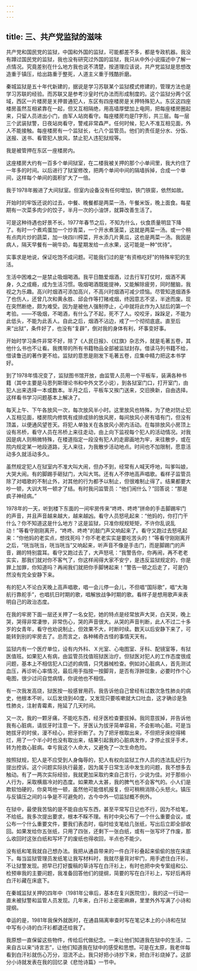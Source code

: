 ```yaml
---
---
---
```

title: 三、共产党监狱的滋味
---




共产党和国民党的监狱，中国和外国的监狱，可能都差不多，都是专政机器。我没有蹲过国民党的监狱，我也没有研究过外国的监狱，我只从中外小说描述中了解一点情况。究竟差别在什么地方我也说不清楚，按道理应该说，共产党监狱是思想改造重于镇压，给出路重于整死，人道主义重于残酷折磨。

秦城监狱是五十年代新建的，据说是学习苏联某个监狱模式修建的，管理方法也是学习苏联的经验。而苏联又是参考沙皇时代办法而形成制度的。这个监狱分两个区域，西区一片楼房是关押普通犯人，东区有四座楼房是关押特殊犯人。东区这四座楼房虽然互相紧靠在一起，但又互相隔绝，用高墙厚壁加上电网，把每座楼房圈起来，只留人员进出小门，由军人站岗看守。每座楼房均是∏字形，共三层。每一层三个武装狱警，日夜站岗看守，警戒非常森严。任何时候，犯人不准互相见面，外人不能接触。每座楼房有一个监狱长，七八个监管员。他们的责任是分水、分饭、送报、送书、看管犯人放风，禁止犯人违犯狱规等。

我是被管押在东区一座楼房内。

这座楼房大约有一百多个单间狱室，在二楼我被关押的那个小单间里，我大约住了一年多的时间。以后进行了狱室修改，把两个单间中间的隔墙拆掉，合成一个单间，这样每个单间的面积扩大了一倍。

我于1978年搬进了大间狱室。但室内设备没有任何增加，铁门铁窗，依然如故。

开始时的牢饭还说的过去，中餐、晚餐都是两菜一汤，午餐米饭，晚上面食。每星期有一次菜多肉少的饺子，半月一次的小油饼，就算改善生活了。

可是这种待遇也好景不长，1977年春节之后，不知为什么，伙食质量明显下降了。有时一个煮鸡蛋加一个炒青菜，一个开水煮菠菜，这就是两菜一汤。或一个稍有点肉片炒的蔬菜，加一块四川榨菜，开水添几片黄瓜，这也是两菜一汤。我因是病人，隔天早餐有一碗牛奶，每星期发给一点水果，这可能是一种“优待”。

实事求是地说，保证吃饱不成问题。可能我们过的是“有资格吃好”的特殊牢犯的生活。

生活中困难之一是禁止吸烟喝酒。我平日酷爱烟酒，过去行军打仗时，烟酒不离身，久之成瘾，成为生活习惯。吸烟喝酒既能提神，又能解除疲劳，同时醒脑，我视之为乐趣。高兴时烟酒可添加高兴，不高兴时烟酒可减少烦恼。尽管知道烟酒多了也伤人，还曾几次和黄永胜、邱会作等打赌戒烟，终因意志不坚，半途而废。现在突然断绝，颇为难受。因为是被他人强制停止，心中就将此作为入狱后的第一个考验。——不吸烟，不喝酒，有什么了不起，死不了人。咬咬牙，跺跺足，不能为此低头，不能为此丢人。自此之后，烟酒不沾边，戒了一个彻彻底底。直至后来“出狱”，条件好了，也没有“复辟”，倒对我的身体有利，坏事变好事。

开始时学习条件非常不好，除了《人民日报》、《红旗》杂志外，就是毛著五卷，其他什么书也不让看。我携带的所有书籍物品全部被监狱封存。借读马列书籍不给，借读鲁迅的著作更不给。监狱的意思是刚发下毛著五卷，应集中精力把这本书学好。

到了1978年情况变了，监狱图书馆开放，由监管人员用一个平板车，装满各种书籍（其中主要是马恩列斯理论书和中外文艺小说），到各狱室门口，打开室门，由犯人出来选择一本或数本。半月之后，平板车又挨门送来，交旧换新，自由选择。这样看书学习问题基本上解决了。

每天上午、下午各放风一次，每次放风半小时。这里放风也特殊，为了绝对防止犯人互相见面，楼房院内修筑有成排成排的放风房，每间放风小房有墙有门，但没有顶盖，以便通风望苍天。将犯人单独关在各放风小房内活动。在每排放风小房顶上设有吊桥，看守人员在吊桥上来往走动，由上向下监视每个犯人的活动情况。对我因是病人则稍微特殊，在楼道指定一段没有犯人的走廊画地为牢，来往散步，或在院内规定某一地段道路，无人来往，为我散步活动地点。时间也不加限制，愿意活动多久就活动多久。

虽然规定犯人在狱室内不准大叫大闹，但办不到，经常有人喊天呼地，叫爹叫娘，大哭大闹。有的脚踢手砸狱门，大叫大骂。还有人不停地高声唱歌。看样子监管员除了对唱歌的不制止外，对其他的行为都予以制止，但很难制止得了。结果都要大吵一顿，大训大骂一顿才了结。有时我问监管员：“他们闹什么？”回答说：“那是疯子神经病。”

1978年的一天，听到楼下东面的一间牢房传来“咚咚、咚咚”拼命的手击脚踢牢门的声音，并且声音越来越大，越来越凶。看守人员怒吼起来：“他妈的，你打门干什么？你不知道这是什么地方？这是监狱，只准你规规矩矩，不许你乱说乱动！”等看守刚刚离开，“咚咚、咚咚”的敲门声又响起来了。看守又跑过去怒吼起来：“你他妈的老实点，想找死吗？你不老老实实是要吃苦头的！”等看守刚刚离开之后，“咣当咣当，咣当咣当”又响起来，听声音不像是手击门，而是脚踢门的声音，踢的特别震耳。看守又跑过去了，大声怒吼：“我警告你，你再闹，再不老老实实，那我们就对你不客气了，你这样闹得大家不安宁，是违反监狱规定的，你是罪上加罪，你知道吗？再闹我们就把你手脚铐起来！”警告一顿之后走了，可是仍然没有完全安静下来。

有的犯人不论白天晚上高声唱歌，唱一会儿停一会儿，不但唱“国际歌”，唱“大海航行靠舵手”，也唱抗日时期的歌，唱解放战争时期的歌。看样子是想用歌声来表明自己的政治态度。

在我的牢房下面一层还关押了一名女犯，她的特点是经常放声大哭，白天哭，晚上哭，哭得非常凄惨，非常伤心，哭的声音很大。从哭的声音判断，此人不过二十多岁的女青年，看守也劝说制止，但效果不大，时断时续。数天以后安静下来了，可能转到别的牢房去了。总而言之，各种稀奇古怪的事情天天有。

监狱内有一个医疗单位，设有内外科、Ｘ光室、心电图室、牙科、配镜室等，有狱医值班。如果犯人有病，由监管员找值班狱医治疗。但狱医对犯人的工作态度很成问题，基本上不相信犯人口述的病情，只凭器械检查。例如对心脏病人，首先测试血压，再诊听心率情况，最后用手指按一按脚背，是否有浮肿现象，必要时作个心电图，很少过问自觉病情，你说他也不相信。

有一次我发高烧，狱医按一般感冒用药，我告诉他自己曾经有过数次急性肺炎的病史，他根本不听。以后发烧到40度，又发现只要咳嗽就大口吐血，这才确诊是急性肺炎，注射青霉素，拖延了几天时间。

又一次，我的一颗牙痛，不能吃东西，经牙医检查要拔掉。我同意拔掉，并告诉他我有心脏病，请拔牙时注意一下。牙医认为拔牙简单容易，不会影响心脏。可是当她拔牙的时侯，漫不经心，把牙折断了。为了把牙根取出来，不但把牙床挖得稀烂，用了一个半小时也没有取出来，结果引起我的心脏病发作，才停止拔牙手术，转为抢救心脏病。幸亏我这个人命大，又避免了一次生命危险。

按照狱规，犯人是不应受到人身侮辱的，犯人有权向监狱工作人员的违法乱纪行为提出控诉。这个问题实际执行最差，因为属于日常生活中发生的问题，我不想多去触动。有了一两次实际经验，我就更加采取约束自己言行，少说为佳。对于那些小人行为，采取横眉冷对的态度。如果欺人太甚，我的脾气也不会客气的。小人们是欺软怕硬的，你臭骂他一顿，虽然他可能借机报复，但可稍稍消除心头怒火。镇压与反镇压之间的斗争是不可避免的，古今中外一切监狱概不例外。

在狱中，最使我苦恼的是不能自由写东西，甚至平常写日记也不行，因为不给笔，不给纸。我多次提出要求，根本不睬不理。有时中央公布了一个什么重要会议，或公布一个什么重要文件，要我们表态时，临时给支笔给几张纸，写出后立即全部收回。如果发给你五张纸，只用了四张，还剩下一张白纸，或有一张写坏了作废，那么收回时这张白纸和写坏了的废纸也得收回，半点也不能少。

没有纸和笔我就自己想办法。我把从通县带来的一件白汗衫叠起来偷偷的放在床底下。每当监狱管理员发纸笔让我写材料时，我就尽量背对牢门，用手遮住白汗衫，不让狱警发现。把早已打好腹稿的草诗写在白汗衫上，有时也把中央专案组和公、检预审我的主要问题，我准备回答他们的提纲，简要的写在白汗衫上，写好后再将白汗衫藏在床底下。

在秦城监狱关押的四年中（1981年公审后，基本在复兴医院住），我的这一行动一直未被狱警和监管人员发现。几年来，白汗衫上密密麻麻，里里外外写满了小诗和提纲。

幸运的是，1981年我保外就医时，在通县隔离审查时写在笔记本上的小诗和在狱中写有小诗的白汗衫都退还给我了。

我原想一直保留这些物件，传给后代做纪念。一来让他们知道我在狱中的生活，二来自古以来“诗言志”，让他们知道我在狱中的感受和思想。可是在太原，我老伴每看到白汗衫就伤心万分，泪流不止。我只好把小诗抄下来，把白汗衫烧掉了。这部分小诗就发表在我的回忆录《悲怆诗篇》一节中。